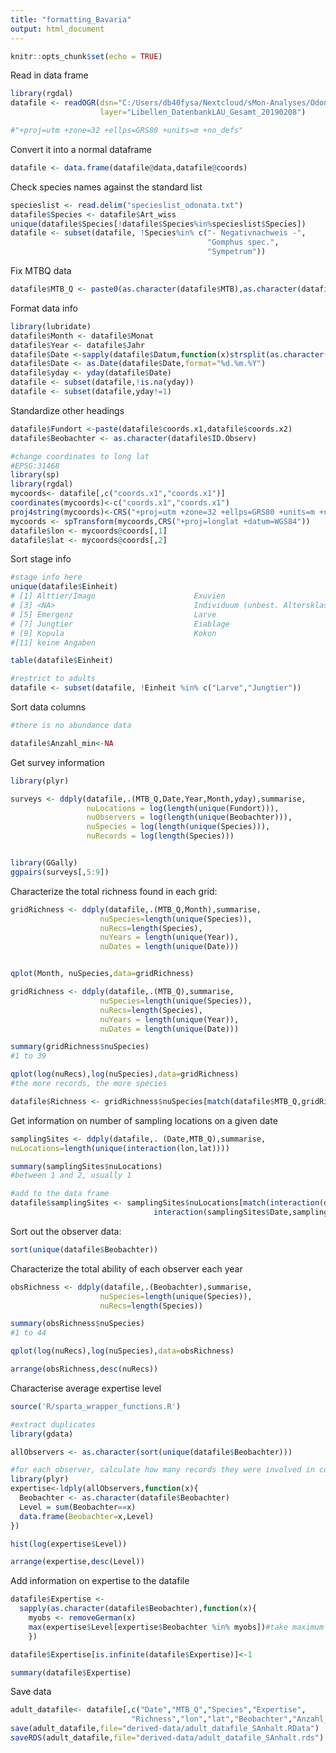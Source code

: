 ```yaml
---
title: "formatting_Bavaria"
output: html_document
---
```


```r

knitr::opts_chunk$set(echo = TRUE)

```

Read in data frame

```r
library(rgdal)
datafile <- readOGR(dsn="C:/Users/db40fysa/Nextcloud/sMon-Analyses/Odonata_Git/sMon-insects/raw-data/Saschen-Anhalt/Libellen_DatenbankLAU_Gesamt_20190208",
                    layer="Libellen_DatenbankLAU_Gesamt_20190208")

#"+proj=utm +zone=32 +ellps=GRS80 +units=m +no_defs"
```

Convert it into a normal dataframe

```r
datafile <- data.frame(datafile@data,datafile@coords)

```


Check species names against the standard list

```r
specieslist <- read.delim("specieslist_odonata.txt")
datafile$Species <- datafile$Art_wiss
unique(datafile$Species[!datafile$Species%in%specieslist$Species])
datafile <- subset(datafile, !Species%in% c("- Negativnachweis -",
                                            "Gomphus spec.",
                                            "Sympetrum"))
```
Fix MTBQ data

```r

datafile$MTB_Q <- paste0(as.character(datafile$MTB),as.character(datafile$MTBQ))

```

Format data info

```r
library(lubridate)
datafile$Month <- datafile$Monat
datafile$Year <- datafile$Jahr
datafile$Date <-sapply(datafile$Datum,function(x)strsplit(as.character(x)," ")[[1]][1])
datafile$Date <- as.Date(datafile$Date,format="%d.%m.%Y")
datafile$yday <- yday(datafile$Date)
datafile <- subset(datafile,!is.na(yday))
datafile <- subset(datafile,yday!=1)

```

Standardize other headings

```r

datafile$Fundort <-paste(datafile$coords.x1,datafile$coords.x2)
datafile$Beobachter <- as.character(datafile$ID.Observ) 

#change coordinates to long lat
#EPSG:31468
library(sp)
library(rgdal)
mycoords<- datafile[,c("coords.x1","coords.x1")]
coordinates(mycoords)<-c("coords.x1","coords.x1")
proj4string(mycoords)<-CRS("+proj=utm +zone=32 +ellps=GRS80 +units=m +no_defs")
mycoords <- spTransform(mycoords,CRS("+proj=longlat +datum=WGS84"))
datafile$lon <- mycoords@coords[,1]
datafile$lat <- mycoords@coords[,2]

```


Sort stage info
```r

#stage info here
unique(datafile$Einheit)
# [1] Alttier/Imago                      Exuvien                           
# [3] <NA>                               Individuum (unbest. Altersklassen)
# [5] Emergenz                           Larve                             
# [7] Jungtier                           Eiablage                          
# [9] Kopula                             Kokon                             
#[11] keine Angaben 

table(datafile$Einheit)

#restrict to adults
datafile <- subset(datafile, !Einheit %in% c("Larve","Jungtier"))

```


Sort data columns

```r
#there is no abundance data

datafile$Anzahl_min<-NA

```

Get survey information

```r

library(plyr)

surveys <- ddply(datafile,.(MTB_Q,Date,Year,Month,yday),summarise,
                 nuLocations = log(length(unique(Fundort))),
                 nuObservers = log(length(unique(Beobachter))),
                 nuSpecies = log(length(unique(Species))),
                 nuRecords = log(length(Species)))


library(GGally)
ggpairs(surveys[,5:9])


```

Characterize the total richness found in each grid:

```r


gridRichness <- ddply(datafile,.(MTB_Q,Month),summarise,
                    nuSpecies=length(unique(Species)),
                    nuRecs=length(Species),
                    nuYears = length(unique(Year)),
                    nuDates = length(unique(Date)))


qplot(Month, nuSpecies,data=gridRichness)

gridRichness <- ddply(datafile,.(MTB_Q),summarise,
                    nuSpecies=length(unique(Species)),
                    nuRecs=length(Species),
                    nuYears = length(unique(Year)),
                    nuDates = length(unique(Date)))

summary(gridRichness$nuSpecies)
#1 to 39

qplot(log(nuRecs),log(nuSpecies),data=gridRichness)
#the more records, the more species

datafile$Richness <- gridRichness$nuSpecies[match(datafile$MTB_Q,gridRichness$MTB_Q)]

```


Get information on number of sampling locations on a given date

```r

samplingSites <- ddply(datafile,. (Date,MTB_Q),summarise,
nuLocations=length(unique(interaction(lon,lat))))

summary(samplingSites$nuLocations)
#between 1 and 2, usually 1

#add to the data frame
datafile$samplingSites <- samplingSites$nuLocations[match(interaction(datafile$Date,datafile$MTB_Q),
                                interaction(samplingSites$Date,samplingSites$MTB_Q))]

```

Sort out the observer data:

```r

sort(unique(datafile$Beobachter))

```

Characterize the total ability of each observer each year

```r

obsRichness <- ddply(datafile,.(Beobachter),summarise,
                    nuSpecies=length(unique(Species)),
                    nuRecs=length(Species))

summary(obsRichness$nuSpecies)
#1 to 44

qplot(log(nuRecs),log(nuSpecies),data=obsRichness)

arrange(obsRichness,desc(nuRecs))

```

Characterise average expertise level

```r

source('R/sparta_wrapper_functions.R')

#extract duplicates
library(gdata)

allObservers <- as.character(sort(unique(datafile$Beobachter)))

#for each observer, calculate how many records they were involved in collecting
library(plyr)
expertise<-ldply(allObservers,function(x){
  Beobachter <- as.character(datafile$Beobachter)
  Level = sum(Beobachter==x)
  data.frame(Beobachter=x,Level)
})

hist(log(expertise$Level))  

arrange(expertise,desc(Level))

```

Add information on expertise to the datafile

```r

datafile$Expertise <-
  sapply(as.character(datafile$Beobachter),function(x){
    myobs <- removeGerman(x)
    max(expertise$Level[expertise$Beobachter %in% myobs])#take maximum level when there is a group of observers
    })

datafile$Expertise[is.infinite(datafile$Expertise)]<-1

summary(datafile$Expertise)

```


Save data

```r

adult_datafile<- datafile[,c("Date","MTB_Q","Species","Expertise",
                           "Richness","lon","lat","Beobachter","Anzahl_min")]
save(adult_datafile,file="derived-data/adult_datafile_SAnhalt.RData")
saveRDS(adult_datafile,file="derived-data/adult_datafile_SAnhalt.rds")

```

